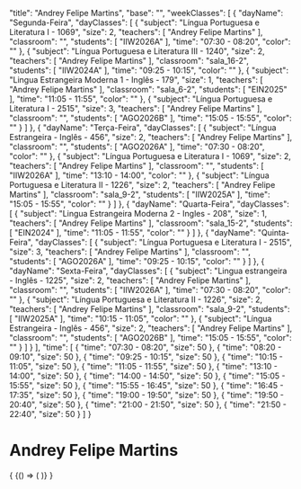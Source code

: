 
  "title": "Andrey Felipe Martins",
  "base": "",
  "weekClasses": [
    {
      "dayName": "Segunda-Feira",
      "dayClasses": [
        {
          "subject": "Língua Portuguesa e Literatura I - 1069",
          "size": 2,
          "teachers": [
            "Andrey Felipe Martins"
          ],
          "classroom": "",
          "students": [
            "IIW2026A"
          ],
          "time": "07:30 - 08:20",
          "color": ""
        },
        {
          "subject": "Língua Portuguesa e Literatura III - 1240",
          "size": 2,
          "teachers": [
            "Andrey Felipe Martins"
          ],
          "classroom": "sala_16-2",
          "students": [
            "IIW2024A"
          ],
          "time": "09:25 - 10:15",
          "color": ""
        },
        {
          "subject": "Lingua Estrangeira Moderna 1 - Inglês - 179",
          "size": 1,
          "teachers": [
            "Andrey Felipe Martins"
          ],
          "classroom": "sala_6-2",
          "students": [
            "EIN2025"
          ],
          "time": "11:05 - 11:55",
          "color": ""
        },
        {
          "subject": "Língua Portuguesa e Literatura I - 2515",
          "size": 3,
          "teachers": [
            "Andrey Felipe Martins"
          ],
          "classroom": "",
          "students": [
            "AGO2026B"
          ],
          "time": "15:05 - 15:55",
          "color": ""
        }
      ]
    },
    {
      "dayName": "Terça-Feira",
      "dayClasses": [
        {
          "subject": "Língua Estrangeira - Inglês - 456",
          "size": 2,
          "teachers": [
            "Andrey Felipe Martins"
          ],
          "classroom": "",
          "students": [
            "AGO2026A"
          ],
          "time": "07:30 - 08:20",
          "color": ""
        },
        {
          "subject": "Língua Portuguesa e Literatura I - 1069",
          "size": 2,
          "teachers": [
            "Andrey Felipe Martins"
          ],
          "classroom": "",
          "students": [
            "IIW2026A"
          ],
          "time": "13:10 - 14:00",
          "color": ""
        },
        {
          "subject": "Língua Portuguesa e Literatura II - 1226",
          "size": 2,
          "teachers": [
            "Andrey Felipe Martins"
          ],
          "classroom": "sala_9-2",
          "students": [
            "IIW2025A"
          ],
          "time": "15:05 - 15:55",
          "color": ""
        }
      ]
    },
    {
      "dayName": "Quarta-Feira",
      "dayClasses": [
        {
          "subject": "Lingua Estrangeira Moderna 2 - Ingles - 208",
          "size": 1,
          "teachers": [
            "Andrey Felipe Martins"
          ],
          "classroom": "sala_15-2",
          "students": [
            "EIN2024"
          ],
          "time": "11:05 - 11:55",
          "color": ""
        }
      ]
    },
    {
      "dayName": "Quinta-Feira",
      "dayClasses": [
        {
          "subject": "Língua Portuguesa e Literatura I - 2515",
          "size": 3,
          "teachers": [
            "Andrey Felipe Martins"
          ],
          "classroom": "",
          "students": [
            "AGO2026A"
          ],
          "time": "09:25 - 10:15",
          "color": ""
        }
      ]
    },
    {
      "dayName": "Sexta-Feira",
      "dayClasses": [
        {
          "subject": "Lingua estrangeira - Inglês - 1225",
          "size": 2,
          "teachers": [
            "Andrey Felipe Martins"
          ],
          "classroom": "",
          "students": [
            "IIW2026A"
          ],
          "time": "07:30 - 08:20",
          "color": ""
        },
        {
          "subject": "Língua Portuguesa e Literatura II - 1226",
          "size": 2,
          "teachers": [
            "Andrey Felipe Martins"
          ],
          "classroom": "sala_9-2",
          "students": [
            "IIW2025A"
          ],
          "time": "10:15 - 11:05",
          "color": ""
        },
        {
          "subject": "Língua Estrangeira - Inglês - 456",
          "size": 2,
          "teachers": [
            "Andrey Felipe Martins"
          ],
          "classroom": "",
          "students": [
            "AGO2026B"
          ],
          "time": "15:05 - 15:55",
          "color": ""
        }
      ]
    }
  ],
  "time": [
    {
      "time": "07:30 - 08:20",
      "size": 50
    },
    {
      "time": "08:20 - 09:10",
      "size": 50
    },
    {
      "time": "09:25 - 10:15",
      "size": 50
    },
    {
      "time": "10:15 - 11:05",
      "size": 50
    },
    {
      "time": "11:05 - 11:55",
      "size": 50
    },
    {
      "time": "13:10 - 14:00",
      "size": 50
    },
    {
      "time": "14:00 - 14:50",
      "size": 50
    },
    {
      "time": "15:05 - 15:55",
      "size": 50
    },
    {
      "time": "15:55 - 16:45",
      "size": 50
    },
    {
      "time": "16:45 - 17:35",
      "size": 50
    },
    {
      "time": "19:00 - 19:50",
      "size": 50
    },
    {
      "time": "19:50 - 20:40",
      "size": 50
    },
    {
      "time": "21:00 - 21:50",
      "size": 50
    },
    {
      "time": "21:50 - 22:40",
      "size": 50
    }
  ]
}

# Andrey Felipe Martins

<div>
  {
    <BrowserOnly>
      {() => (
        <Grid
          title={data.title}
          weekClasses={data.weekClasses}
          time={data.time}
        />
      )}
    </BrowserOnly>
  }
</div>
